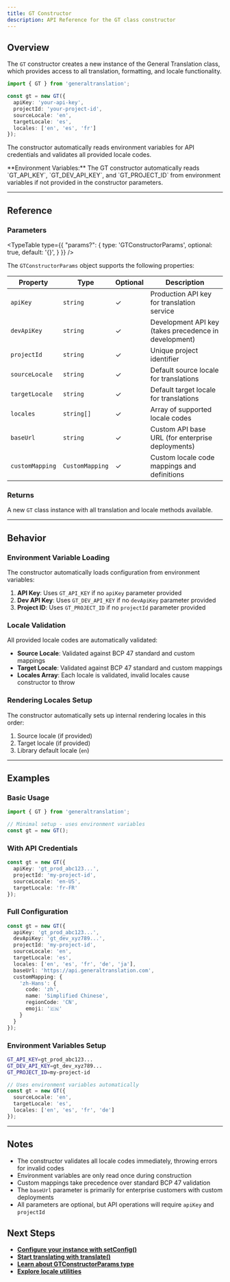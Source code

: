 ```yaml
---
title: GT Constructor
description: API Reference for the GT class constructor
---
```


## Overview

The `GT` constructor creates a new instance of the General Translation class, which provides access to all translation, formatting, and locale functionality.

```typescript
import { GT } from 'generaltranslation';

const gt = new GT({
  apiKey: 'your-api-key',
  projectId: 'your-project-id',
  sourceLocale: 'en',
  targetLocale: 'es',
  locales: ['en', 'es', 'fr']
});
```

The constructor automatically reads environment variables for API credentials and validates all provided locale codes.

<Callout>
**Environment Variables:**
The GT constructor automatically reads `GT_API_KEY`, `GT_DEV_API_KEY`, and `GT_PROJECT_ID` from environment variables if not provided in the constructor parameters.
</Callout>

---

## Reference

### Parameters

<TypeTable
  type={{
    "params?": {
      type: 'GTConstructorParams',
      optional: true,
      default: '{}',
    }
  }}
/>

The `GTConstructorParams` object supports the following properties:

| Property | Type | Optional | Description |
|----------|------|----------|-------------|
| `apiKey` | `string` | ✓ | Production API key for translation service |
| `devApiKey` | `string` | ✓ | Development API key (takes precedence in development) |
| `projectId` | `string` | ✓ | Unique project identifier |
| `sourceLocale` | `string` | ✓ | Default source locale for translations |
| `targetLocale` | `string` | ✓ | Default target locale for translations |
| `locales` | `string[]` | ✓ | Array of supported locale codes |
| `baseUrl` | `string` | ✓ | Custom API base URL (for enterprise deployments) |
| `customMapping` | `CustomMapping` | ✓ | Custom locale code mappings and definitions |

### Returns

A new `GT` class instance with all translation and locale methods available.

---

## Behavior

### Environment Variable Loading

The constructor automatically loads configuration from environment variables:

1. **API Key**: Uses `GT_API_KEY` if no `apiKey` parameter provided
2. **Dev API Key**: Uses `GT_DEV_API_KEY` if no `devApiKey` parameter provided  
3. **Project ID**: Uses `GT_PROJECT_ID` if no `projectId` parameter provided

### Locale Validation

All provided locale codes are automatically validated:

- **Source Locale**: Validated against BCP 47 standard and custom mappings
- **Target Locale**: Validated against BCP 47 standard and custom mappings
- **Locales Array**: Each locale is validated, invalid locales cause constructor to throw

### Rendering Locales Setup

The constructor automatically sets up internal rendering locales in this order:
1. Source locale (if provided)
2. Target locale (if provided)  
3. Library default locale (`en`)

---

## Examples

### Basic Usage

```typescript
import { GT } from 'generaltranslation';

// Minimal setup - uses environment variables
const gt = new GT();
```

### With API Credentials

```typescript
const gt = new GT({
  apiKey: 'gt_prod_abc123...',
  projectId: 'my-project-id',
  sourceLocale: 'en-US',
  targetLocale: 'fr-FR'
});
```

### Full Configuration

```typescript
const gt = new GT({
  apiKey: 'gt_prod_abc123...',
  devApiKey: 'gt_dev_xyz789...',
  projectId: 'my-project-id',
  sourceLocale: 'en',
  targetLocale: 'es',
  locales: ['en', 'es', 'fr', 'de', 'ja'],
  baseUrl: 'https://api.generaltranslation.com',
  customMapping: {
    'zh-Hans': {
      code: 'zh',
      name: 'Simplified Chinese',
      regionCode: 'CN',
      emoji: '🇨🇳'
    }
  }
});
```

### Environment Variables Setup

```bash title=".env"
GT_API_KEY=gt_prod_abc123...
GT_DEV_API_KEY=gt_dev_xyz789...
GT_PROJECT_ID=my-project-id
```

```typescript
// Uses environment variables automatically
const gt = new GT({
  sourceLocale: 'en',
  targetLocale: 'es',
  locales: ['en', 'es', 'fr', 'de']
});
```

---

## Notes

- The constructor validates all locale codes immediately, throwing errors for invalid codes
- Environment variables are only read once during construction
- Custom mappings take precedence over standard BCP 47 validation
- The `baseUrl` parameter is primarily for enterprise customers with custom deployments
- All parameters are optional, but API operations will require `apiKey` and `projectId`

## Next Steps

- **[Configure your instance with setConfig()](/docs/core/class/setConfig)**
- **[Start translating with translate()](/docs/core/class/methods/translation/translate)**
- **[Learn about GTConstructorParams type](/docs/core/types/GTConstructorParams)**
- **[Explore locale utilities](/docs/core/class/methods/locales/getLocaleName)**